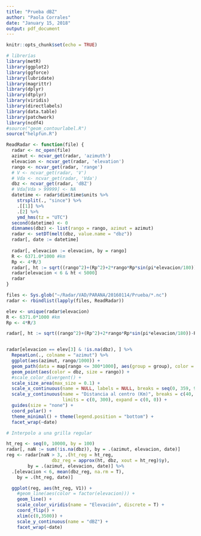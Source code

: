 ```yaml
---
title: "Prueba dBZ"
author: "Paola Corrales"
date: "January 15, 2018"
output: pdf_document
---
```


```r
knitr::opts_chunk$set(echo = TRUE)

# librerías
library(metR)
library(ggplot2)
library(ggforce)
library(lubridate)
library(magrittr)
library(dplyr)
library(dtplyr)
library(viridis)
library(directlabels)
library(data.table)
library(patchwork)
library(ncdf4)
#source("geom_contourlabel.R")
source("helpfun.R")
```

```r
ReadRadar <- function(file) {
  radar <- nc_open(file)
  azimut <- ncvar_get(radar, 'azimuth')   
  elevacion <- ncvar_get(radar, 'elevation') 
  rango <- ncvar_get(radar, 'range')      
  # V <- ncvar_get(radar, 'V')            
  # Vda <- ncvar_get(radar, 'Vda')
  dbz <- ncvar_get(radar, 'dBZ')
  # Vda[Vda > 99999] <- NA
  datetime <- radar$dim$time$units %>% 
    strsplit(., "since") %>% 
    .[[1]] %>% 
    .[2] %>% 
    ymd_hms(tz = "UTC")
  second(datetime) <- 0
  dimnames(dbz) <- list(rango = rango, azimut = azimut)
  radar <- setDT(melt(dbz, value.name = "dbz")) 
  radar[, date := datetime]
  
  radar[, elevacion := elevacion, by = rango]
  R <- 6371.0*1000 #km
  Rp <- 4*R/3
  radar[, ht := sqrt((rango^2)+(Rp^2)+2*rango*Rp*sin(pi*elevacion/180))-Rp ]
  radar[elevacion < 6 & ht < 5000]
  radar
}

files <- Sys.glob("~/Radar/VAD/PARANA/20160114/Prueba/*.nc")
radar <- rbindlist(lapply(files, ReadRadar))

elev <- unique(radar$elevacion)
R <- 6371.0*1000 #km
Rp <- 4*R/3

radar[, ht := sqrt((rango^2)+(Rp^2)+2*rango*Rp*sin(pi*elevacion/180))-Rp ]


radar[elevacion == elev[3] & !is.na(dbz), ] %>%
  RepeatLon(., colname = "azimut") %>% 
  ggplot(aes(azimut, rango/1000)) + 
  geom_path(data = map[rango <= 300*1000], aes(group = group), color = "darkgray") +
  geom_point(aes(color = dbz, size = rango)) +
  #scale_color_divergent() +
  scale_size_area(max_size = 0.1) +
  scale_x_continuous(name = NULL, labels = NULL, breaks = seq(0, 359, 90)) +
  scale_y_continuous(name = "Distancia al centro (Km)", breaks = c(40, 120, 180, 240), 
                     limits = c(0, 300), expand = c(0, 0)) + 
  guides(size = "none") +
  coord_polar() +
  theme_minimal() + theme(legend.position = "bottom") +
  facet_wrap(~date)
```

```r
# Interpolo a una grilla regular

ht_reg <- seq(0, 10000, by = 100)
radar[, naN := sum(!is.na(dbz)), by = .(azimut, elevacion, date)]
reg <- radar[naN > 3, .(ht_reg = ht_reg,
                 dbz_reg = approx(ht, dbz, xout = ht_reg)$y), 
        by = .(azimut, elevacion, date)] %>% 
  .[elevacion < 6, mean(dbz_reg, na.rm = T), 
    by = .(ht_reg, date)] 

  ggplot(reg, aes(ht_reg, V1)) +
    #geom_line(aes(color = factor(elevacion))) +
    geom_line() +
    scale_color_viridis(name = "Elevación", discrete = T) +
    coord_flip() + 
    xlim(c(0,3500)) +
    scale_y_continuous(name = "dBZ") +
    facet_wrap(~date)
    
```
